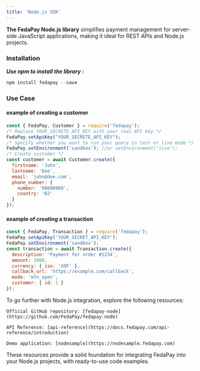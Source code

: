 ```yaml
---
title: 'Node.js SDK'
---
```


**The FedaPay Node.js library** simplifies payment management for server-side JavaScript applications, making it ideal for REST APIs and Node.js projects.

### Installation

***Use npm to install the library :***

```javascript
npm install fedapay --save
```

### Use Case

#### example of creating a customer

```javascript
const { FedaPay, Customer } = require('fedapay');
/* Replace YOUR_SECRETE_API_KEY with your real API key */
FedaPay.setApiKey("YOUR_SECRETE_API_KEY");
/* Specify whether you want to run your query in test or live mode */
FedaPay.setEnvironment('sandbox'); //or setEnvironment('live');
/* Create customer */
const customer = await Customer.create({
  firstname: 'John',
  lastname: 'Doe',
  email: 'john@doe.com',
  phone_number: {
	number: '90090909',
	country: 'BJ'
  }
});
```

#### example of creating a transaction

```javascript
const { FedaPay, Transaction } = require('fedapay');
FedaPay.setApiKey('YOUR_SECRET_API_KEY');
FedaPay.setEnvironment('sandbox');
const transaction = await Transaction.create({
  description: 'Payment for order #1234',
  amount: 1000,
  currency: { iso: 'XOF' },
  callback_url: 'https://example.com/callback',
  mode: 'mtn_open',
  customer: { id: 1 }
});
```

<Note>
To go further with Node.js integration, explore the following resources:
  
    Official GitHub repository: [fedapay-node](https://github.com/FedaPay/fedapay-node)

    API Reference: [api-reference](https://docs.fedapay.com/api-reference/introduction)

    Demo application: [nodesample](https://nodesample.fedapay.com)

These resources provide a solid foundation for integrating FedaPay into your Node.js projects, with ready-to-use code examples.
</Note>